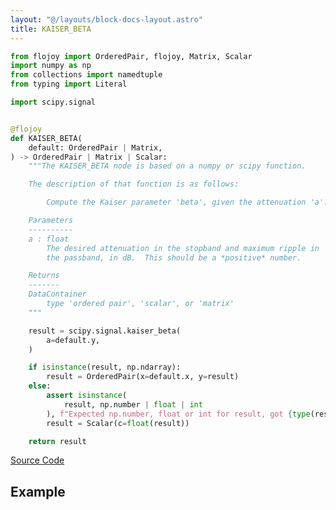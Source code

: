 ```yaml
---
layout: "@/layouts/block-docs-layout.astro"
title: KAISER_BETA
---
```



<PythonDocsDisplay docstring={docstring} />

```python
from flojoy import OrderedPair, flojoy, Matrix, Scalar
import numpy as np
from collections import namedtuple
from typing import Literal

import scipy.signal


@flojoy
def KAISER_BETA(
    default: OrderedPair | Matrix,
) -> OrderedPair | Matrix | Scalar:
    """The KAISER_BETA node is based on a numpy or scipy function.

    The description of that function is as follows:

        Compute the Kaiser parameter 'beta', given the attenuation 'a'.

    Parameters
    ----------
    a : float
        The desired attenuation in the stopband and maximum ripple in
        the passband, in dB.  This should be a *positive* number.

    Returns
    -------
    DataContainer
        type 'ordered pair', 'scalar', or 'matrix'
    """

    result = scipy.signal.kaiser_beta(
        a=default.y,
    )

    if isinstance(result, np.ndarray):
        result = OrderedPair(x=default.x, y=result)
    else:
        assert isinstance(
            result, np.number | float | int
        ), f"Expected np.number, float or int for result, got {type(result)}"
        result = Scalar(c=float(result))

    return result

```

[Source Code](https://github.com/flojoy-ai/blocks/blob/main/blocks/SCIPY/SIGNAL/KAISER_BETA/KAISER_BETA.py)

## Example

